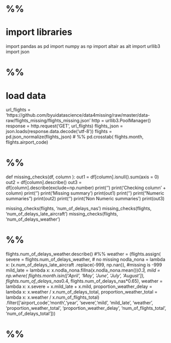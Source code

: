 # %%
# import libraries
import pandas as pd 
import numpy as np 
import altair as alt
import urllib3
import json

# %%
# load data
url_flights = 'https://github.com/byuidatascience/data4missing/raw/master/data-raw/flights_missing/flights_missing.json'
http = urllib3.PoolManager()
response = http.request('GET', url_flights)
flights_json = json.loads(response.data.decode('utf-8'))
flights = pd.json_normalize(flights_json)
# %%
pd.crosstab(
    flights.month, 
    flights.airport_code)

# %%

def missing_checks(df, column ):
    out1 = df[column].isnull().sum(axis = 0)
    out2 = df[column].describe()
    out3 = df[column].describe(exclude=np.number)
    print('\n\n\n')
    print('Checking column' + column)
    print('\n')
    print('Missing summary')
    print(out1)
    print('\n')
    print("Numeric summaries")
    print(out2)
    print('\n')
    print('Non Numeric summaries')
    print(out3)

missing_checks(flights, 'num_of_delays_nas')
missing_checks(flights, 'num_of_delays_late_aircraft')
missing_checks(flights, 'num_of_delays_weather')    

# %%
flights.num_of_delays_weather.describe()
#%%
weather = (flights.assign(
    severe = flights.num_of_delays_weather, # no missing
    nodla_nona = lambda x: (x.num_of_delays_late_aircraft
        .replace(-999, np.nan)), #missing is -999
    mild_late = lambda x: x.nodla_nona.fillna(x.nodla_nona.mean())*0.3,
    mild = np.where(
        flights.month.isin(['April', 'May', 'June', 'July', 'August']), 
            flights.num_of_delays_nas*0.4,
            flights.num_of_delays_nas*0.65),
    weather = lambda x: x.severe + x.mild_late + x.mild,
    proportion_weather_delay = lambda x: x.weather / x.num_of_delays_total,
    proportion_weather_total = lambda x:  x.weather / x.num_of_flights_total)
    .filter(['airport_code','month','year', 'severe','mild', 'mild_late',
    'weather', 'proportion_weather_total', 
    'proportion_weather_delay', 'num_of_flights_total', 'num_of_delays_total']))

# %%